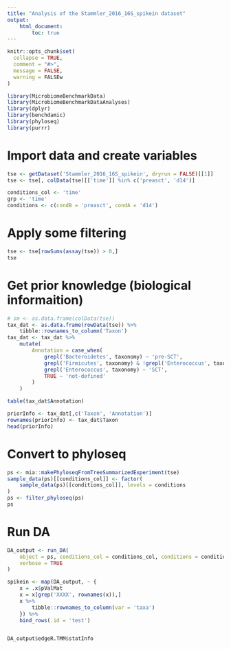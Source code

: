 ```yaml
---
title: "Analysis of the Stammler_2016_16S_spikein dataset"
output: 
    html_document:
        toc: true
---
```


```r
knitr::opts_chunk$set(
  collapse = TRUE,
  comment = "#>",
  message = FALSE,
  warning = FALSEw
)
```

```r
library(MicrobiomeBenchmarkData)
library(MicrobiomeBenchmarkDataAnalyses)
library(dplyr)
library(benchdamic)
library(phyloseq)
library(purrr)
```


# Import data and create variables

```r
tse <- getDataset('Stammler_2016_16S_spikein', dryrun = FALSE)[[1]]
tse <- tse[, colData(tse)[['time']] %in% c('preasct', 'd14')]

conditions_col <- 'time'
grp <- 'time'
conditions <- c(condB = 'preasct', condA = 'd14')

```


# Apply some filtering
```r
tse <- tse[rowSums(assay(tse)) > 0,]
tse
```

# Get prior knowledge (biological informaition)


```r
# sm <- as.data.frame(colData(tse))
tax_dat <- as.data.frame(rowData(tse)) %>% 
    tibble::rownames_to_column('Taxon')
tax_dat <- tax_dat %>% 
    mutate(
        Annotation = case_when(
            grepl('Bacteroidetes', taxonomy) ~ 'pre-SCT',
            grepl('Firmicutes', taxonomy) & !grepl('Enterococcus', taxonomy) ~ 'pre-SCT',
            grepl('Enterococcus', taxonomy) ~ 'SCT',
            TRUE ~ 'not-defined'
        )
    )

table(tax_dat$Annotation)

```

```r
priorInfo <- tax_dat[,c('Taxon', 'Annotation')]
rownames(priorInfo) <- tax_dat$Taxon
head(priorInfo)
```

# Convert to phyloseq

```r
ps <- mia::makePhyloseqFromTreeSummarizedExperiment(tse)
sample_data(ps)[[conditions_col]] <- factor(
    sample_data(ps)[[conditions_col]], levels = conditions
)
ps <- filter_phyloseq(ps)
ps
```


# Run DA

```r
DA_output <- run_DA(
    object = ps, conditions_col = conditions_col, conditions = conditions,
    verbose = TRUE
)
```
```r
spikein <- map(DA_output, ~ {
    x = .x$pValMat
    x = x[grep('XXXX', rownames(x)),]
    x %>% 
        tibble::rownames_to_column(var = 'taxa')
    }) %>% 
    bind_rows(.id = 'test')


DA_output$edgeR.TMM$statInfo
```


